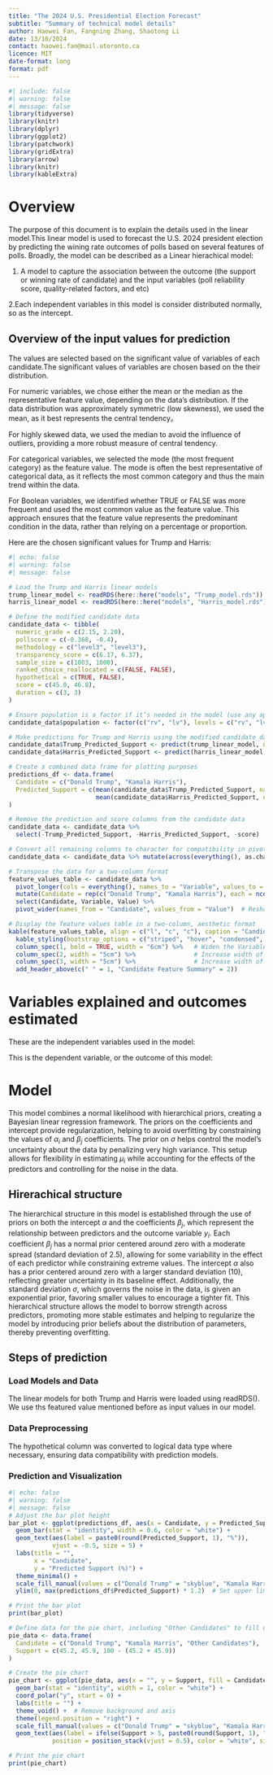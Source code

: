 ```yaml
---
title: "The 2024 U.S. Presidential Election Forecast"
subtitle: "Summary of technical model details"
author: Haowei Fan, Fangning Zhang, Shaotong Li
date: 13/10/2024
contact: haowei.fan@mail.utoronto.ca
licence: MIT
date-format: long
format: pdf
---
```


```r
#| include: false
#| warning: false
#| message: false
library(tidyverse)
library(knitr)
library(dplyr)
library(ggplot2)
library(patchwork)
library(gridExtra)
library(arrow)
library(knitr)  
library(kableExtra) 
```

# Overview

The purpose of this document is to explain the details used in the linear model.This linear model is used to forecast the U.S. 2024 president election by predicting the wining rate outcomes of polls based on several features of polls. Broadly, the model can be described as a Linear hierachical model:

1. A model to capture the association between the outcome (the support or winning rate of candidate) and the input variables (poll reliability score, quality-related factors, and etc)

2.Each independent variables in this model is consider distributed normally, so as the intercept.

## Overview of the input values for prediction

The values are selected based on the significant value of variables of each candidate.The significant values of variables are chosen based on the their distribution.

For numeric variables, we chose either the mean or the median as the representative feature value, depending on the data's distribution.
If the data distribution was approximately symmetric (low skewness), we used the mean, as it best represents the central tendency。

For highly skewed data, we used the median to avoid the influence of outliers, providing a more robust measure of central tendency.

For categorical variables, we selected the mode (the most frequent category) as the feature value.
The mode is often the best representative of categorical data, as it reflects the most common category and thus the main trend within the data.

For Boolean variables, we identified whether TRUE or FALSE was more frequent and used the most common value as the feature value.
This approach ensures that the feature value represents the predominant condition in the data, rather than relying on a percentage or proportion.

Here are the chosen significant values for Trump and Harris:

```r
#| echo: false
#| warning: false
#| message: false

# Load the Trump and Harris linear models
trump_linear_model <- readRDS(here::here("models", "Trump_model.rds"))
harris_linear_model <- readRDS(here::here("models", "Harris_model.rds"))

# Define the modified candidate data
candidate_data <- tibble(
  numeric_grade = c(2.15, 2.20),
  pollscore = c(-0.368, -0.4),
  methodology = c("level3", "level3"),
  transparency_score = c(6.17, 6.37),
  sample_size = c(1003, 1000),
  ranked_choice_reallocated = c(FALSE, FALSE),
  hypothetical = c(TRUE, FALSE),
  score = c(45.0, 46.8),
  duration = c(3, 3)
)

# Ensure population is a factor if it’s needed in the model (use any appropriate levels)
candidate_data$population <- factor(c("rv", "lv"), levels = c("rv", "lv"))

# Make predictions for Trump and Harris using the modified candidate_data
candidate_data$Trump_Predicted_Support <- predict(trump_linear_model, newdata = candidate_data)
candidate_data$Harris_Predicted_Support <- predict(harris_linear_model, newdata = candidate_data)

# Create a combined data frame for plotting purposes
predictions_df <- data.frame(
  Candidate = c("Donald Trump", "Kamala Harris"),
  Predicted_Support = c(mean(candidate_data$Trump_Predicted_Support, na.rm = TRUE), 
                        mean(candidate_data$Harris_Predicted_Support, na.rm = TRUE))
)

# Remove the prediction and score columns from the candidate data
candidate_data <- candidate_data %>%
  select(-Trump_Predicted_Support, -Harris_Predicted_Support, -score)

# Convert all remaining columns to character for compatibility in pivot_longer
candidate_data <- candidate_data %>% mutate(across(everything(), as.character))

# Transpose the data for a two-column format
feature_values_table <- candidate_data %>%
  pivot_longer(cols = everything(), names_to = "Variable", values_to = "Value") %>%
  mutate(Candidate = rep(c("Donald Trump", "Kamala Harris"), each = ncol(candidate_data))) %>%
  select(Candidate, Variable, Value) %>%
  pivot_wider(names_from = "Candidate", values_from = "Value")  # Reshape into two columns

# Display the feature values table in a two-column, aesthetic format
kable(feature_values_table, align = c("l", "c", "c"), caption = "Candidate Feature Summary") %>%
  kable_styling(bootstrap_options = c("striped", "hover", "condensed", "responsive"), full_width = FALSE) %>%
  column_spec(1, bold = TRUE, width = "6cm") %>%   # Widen the Variable column
  column_spec(2, width = "5cm") %>%                # Increase width of Trump column
  column_spec(3, width = "5cm") %>%                # Increase width of Harris column
  add_header_above(c(" " = 1, "Candidate Feature Summary" = 2))
```

# Variables explained and outcomes estimated

These are the independent variables used in the model:

```{=tex}
\begin{itemize}
\item $\alpha_i$: Poll reliability score
\item $\beta_i$: Poll quality score (numeric grade)
\item $\gamma_i$: Poll transparency score
\item $\delta_i$: Poll duration
\item $\theta_i$: Sample size
\item $\kappa_i$: Population type surveyed
\item $\lambda_i$: Indicator of whether the poll is hypothetical
\item $\mu_i$: Poll methodology type
\item $\rho_i$: Rank-choice reallocation usage
\end{itemize}
```

This is the dependent variable, or the outcome of this model:

```{=tex}
$y_i$ : Winning rate (percentage) for a candidate in the 2024 U.S. presidential election polls
```


# Model

```{=tex}
\begin{align} 
y_i | \mu_i, \sigma &\sim \mbox{Normal}(\mu_i, \sigma) \\
\mu_i &= \alpha + \beta_1 \times \phi_i + \beta_2 \times \beta_i + \beta_3 \times \gamma_i + \beta_4 \times \delta_i \\
      &\quad + \beta_5 \times \theta_i + \beta_6 \times \kappa_i + \beta_7 \times \lambda_i + \beta_8 \times \mu_i + \beta_9 \times \rho_i \\
\alpha &\sim \mbox{Normal}(0, 10) \\
\beta_j &\sim \mbox{Normal}(0, 2.5) \quad \text{for each } j = 1, \dots, 9 \\
\sigma &\sim \mbox{Exponential}(1)
\end{align}
```

This model combines a normal likelihood with hierarchical priors, creating a Bayesian linear regression framework. The priors on the coefficients and intercept provide regularization, helping to avoid overfitting by constraining the values of $α_i$ and $β_j$ coefficients. The prior on $σ$ helps control the model's uncertainty about the data by penalizing very high variance. This setup allows for flexibility in estimating $μ_i$ while accounting for the effects of the predictors and controlling for the noise in the data.

## Hirerachical structure

The hierarchical structure in this model is established through the use of priors on both the intercept $α$ and the coefficients $β_j$, which represent the relationship between predictors and the outcome variable $y_i$. Each coefficient $β_j$ has a normal prior centered around zero with a moderate spread (standard deviation of 2.5), allowing for some variability in the effect of each predictor while constraining extreme values. The intercept $α$ also has a prior centered around zero with a larger standard deviation (10), reflecting greater uncertainty in its baseline effect. Additionally, the standard deviation $σ$, which governs the noise in the data, is given an exponential prior, favoring smaller values to encourage a tighter fit. This hierarchical structure allows the model to borrow strength across predictors, promoting more stable estimates and helping to regularize the model by introducing prior beliefs about the distribution of parameters, thereby preventing overfitting.

## Steps of prediction

### Load Models and Data
The linear models for both Trump and Harris were loaded using readRDS(). We use ths featured value mentioned before as input values in our model.

### Data Preprocessing
The hypothetical column was converted to logical data type where necessary, ensuring data compatibility with prediction models.

### Prediction and Visualization
```r
#| echo: false
#| warning: false
#| message: false
# Adjust the bar plot height
bar_plot <- ggplot(predictions_df, aes(x = Candidate, y = Predicted_Support, fill = Candidate)) +
  geom_bar(stat = "identity", width = 0.6, color = "white") +
  geom_text(aes(label = paste0(round(Predicted_Support, 1), "%")), 
            vjust = -0.5, size = 5) +
  labs(title = "",
       x = "Candidate",
       y = "Predicted Support (%)") +
  theme_minimal() +
  scale_fill_manual(values = c("Donald Trump" = "skyblue", "Kamala Harris" = "salmon")) +
  ylim(0, max(predictions_df$Predicted_Support) * 1.2)  # Set upper limit to make space for labels

# Print the bar plot
print(bar_plot)

# Define data for the pie chart, including "Other Candidates" to fill up to 100%
pie_data <- data.frame(
  Candidate = c("Donald Trump", "Kamala Harris", "Other Candidates"),
  Support = c(45.2, 45.9, 100 - (45.2 + 45.9))
)

# Create the pie chart
pie_chart <- ggplot(pie_data, aes(x = "", y = Support, fill = Candidate)) +
  geom_bar(stat = "identity", width = 1, color = "white") +
  coord_polar("y", start = 0) +
  labs(title = "") +
  theme_void() +  # Remove background and axis
  theme(legend.position = "right") +
  scale_fill_manual(values = c("Donald Trump" = "skyblue", "Kamala Harris" = "salmon", "Other Candidates" = "grey")) +
  geom_text(aes(label = ifelse(Support > 5, paste0(round(Support, 1), "%"), "")), 
            position = position_stack(vjust = 0.5), color = "white", size = 5)

# Print the pie chart
print(pie_chart)


```





